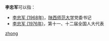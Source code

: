 '''李忠军'''可以指：
* [[李忠军_(1968年)|李忠军 (1968年)]]，[[陕西师范大学|陕西师范大学]]党委书记
* [[李忠军_(1976年)|李忠军 (1976年)]]，第十一、十二届全国人大代表 

{{disambig}}

[[Category:三字李姓人名消歧义|zhong]]